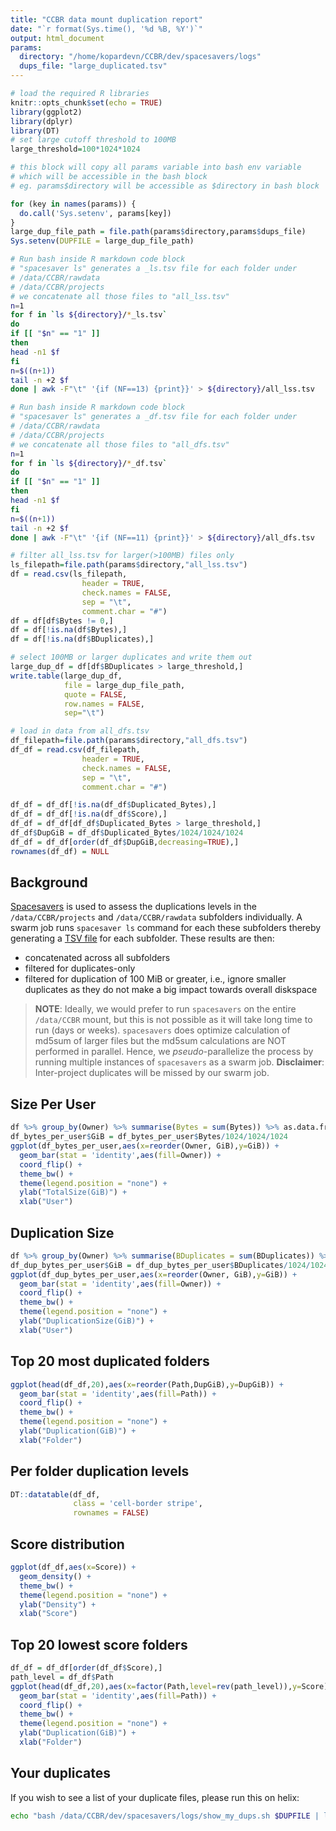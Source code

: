 ```yaml
---
title: "CCBR data mount duplication report"
date: "`r format(Sys.time(), '%d %B, %Y')`"
output: html_document
params:
  directory: "/home/kopardevn/CCBR/dev/spacesavers/logs"
  dups_file: "large_duplicated.tsv"
---
```


```r
# load the required R libraries
knitr::opts_chunk$set(echo = TRUE)
library(ggplot2)
library(dplyr)
library(DT)
# set large cutoff threshold to 100MB
large_threshold=100*1024*1024
```

```r

# this block will copy all params variable into bash env variable
# which will be accessible in the bash block
# eg. params$directory will be accessible as $directory in bash block

for (key in names(params)) {
  do.call('Sys.setenv', params[key])
}
large_dup_file_path = file.path(params$directory,params$dups_file)
Sys.setenv(DUPFILE = large_dup_file_path)
```

```bash
# Run bash inside R markdown code block
# "spacesaver ls" generates a _ls.tsv file for each folder under
# /data/CCBR/rawdata
# /data/CCBR/projects
# we concatenate all those files to "all_lss.tsv"
n=1
for f in `ls ${directory}/*_ls.tsv`
do
if [[ "$n" == "1" ]]
then
head -n1 $f
fi
n=$((n+1))
tail -n +2 $f
done | awk -F"\t" '{if (NF==13) {print}}' > ${directory}/all_lss.tsv
```


```bash
# Run bash inside R markdown code block
# "spacesaver ls" generates a _df.tsv file for each folder under
# /data/CCBR/rawdata
# /data/CCBR/projects
# we concatenate all those files to "all_dfs.tsv"
n=1
for f in `ls ${directory}/*_df.tsv`
do
if [[ "$n" == "1" ]]
then
head -n1 $f
fi
n=$((n+1))
tail -n +2 $f
done | awk -F"\t" '{if (NF==11) {print}}' > ${directory}/all_dfs.tsv
```

```r
# filter all_lss.tsv for larger(>100MB) files only
ls_filepath=file.path(params$directory,"all_lss.tsv")
df = read.csv(ls_filepath,
                header = TRUE,
                check.names = FALSE,
                sep = "\t",
                comment.char = "#")
df = df[df$Bytes != 0,]
df = df[!is.na(df$Bytes),]
df = df[!is.na(df$BDuplicates),]

# select 100MB or larger duplicates and write them out
large_dup_df = df[df$BDuplicates > large_threshold,]
write.table(large_dup_df,
            file = large_dup_file_path,
            quote = FALSE,
            row.names = FALSE,
            sep="\t")

```

```r
# load in data from all_dfs.tsv
df_filepath=file.path(params$directory,"all_dfs.tsv")
df_df = read.csv(df_filepath,
                header = TRUE,
                check.names = FALSE,
                sep = "\t",
                comment.char = "#")

df_df = df_df[!is.na(df_df$Duplicated_Bytes),]
df_df = df_df[!is.na(df_df$Score),]
df_df = df_df[df_df$Duplicated_Bytes > large_threshold,]
df_df$DupGiB = df_df$Duplicated_Bytes/1024/1024/1024
df_df = df_df[order(df_df$DupGiB,decreasing=TRUE),]
rownames(df_df) = NULL

```

## Background

[Spacesavers](https://github.com/CCBR/spacesavers) is used to assess the duplications levels in the `/data/CCBR/projects` and `/data/CCBR/rawdata` subfolders individually. A swarm job runs `spacesaver ls` command for each these subfolders thereby generating a [TSV file](https://ccbr.github.io/spacesavers/usage/ls/#output) for each subfolder. These results are then:

- concatenated across all subfolders
- filtered for duplicates-only
- filtered for duplication of 100 MiB or greater, i.e., ignore smaller duplicates as they do not make a big impact towards overall diskspace

> **NOTE**: Ideally, we would prefer to run `spacesavers` on the entire `/data/CCBR` mount, but this is not possible as it will take long time to run (days or weeks). `spacesavers` does optimize calculation of md5sum of larger files but the md5sum calculations are NOT performed in parallel. Hence, we _pseudo_-parallelize the process by running multiple instances of `spacesavers` as a swarm job. **Disclaimer**: Inter-project duplicates will be missed by our swarm job.

## Size Per User

```r
df %>% group_by(Owner) %>% summarise(Bytes = sum(Bytes)) %>% as.data.frame -> df_bytes_per_user
df_bytes_per_user$GiB = df_bytes_per_user$Bytes/1024/1024/1024
ggplot(df_bytes_per_user,aes(x=reorder(Owner, GiB),y=GiB)) + 
  geom_bar(stat = 'identity',aes(fill=Owner)) + 
  coord_flip() + 
  theme_bw() + 
  theme(legend.position = "none") + 
  ylab("TotalSize(GiB)") + 
  xlab("User")
```


## Duplication Size

```r
df %>% group_by(Owner) %>% summarise(BDuplicates = sum(BDuplicates)) %>% as.data.frame -> df_dup_bytes_per_user
df_dup_bytes_per_user$GiB = df_dup_bytes_per_user$BDuplicates/1024/1024/1024
ggplot(df_dup_bytes_per_user,aes(x=reorder(Owner, GiB),y=GiB)) + 
  geom_bar(stat = 'identity',aes(fill=Owner)) + 
  coord_flip() + 
  theme_bw() + 
  theme(legend.position = "none") + 
  ylab("DuplicationSize(GiB)") + 
  xlab("User")
```

## Top 20 most duplicated folders

```r
ggplot(head(df_df,20),aes(x=reorder(Path,DupGiB),y=DupGiB)) + 
  geom_bar(stat = 'identity',aes(fill=Path)) + 
  coord_flip() + 
  theme_bw() + 
  theme(legend.position = "none") + 
  ylab("Duplication(GiB)") + 
  xlab("Folder")
```

## Per folder duplication levels

```r
DT::datatable(df_df,
              class = 'cell-border stripe',
              rownames = FALSE)
```

## Score distribution

```r
ggplot(df_df,aes(x=Score)) + 
  geom_density() +
  theme_bw() + 
  theme(legend.position = "none") + 
  ylab("Density") + 
  xlab("Score")

```

## Top 20 lowest score folders

```r
df_df = df_df[order(df_df$Score),]
path_level = df_df$Path
ggplot(head(df_df,20),aes(x=factor(Path,level=rev(path_level)),y=Score)) + 
  geom_bar(stat = 'identity',aes(fill=Path)) + 
  coord_flip() + 
  theme_bw() + 
  theme(legend.position = "none") + 
  ylab("Duplication(GiB)") + 
  xlab("Folder")
```

## Your duplicates

If you wish to see a list of your duplicate files, please run this on helix:
```bash
echo "bash /data/CCBR/dev/spacesavers/logs/show_my_dups.sh $DUPFILE | less"
```

